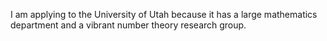 I am applying to the University of Utah because it has a large mathematics department and a vibrant number theory research group.
